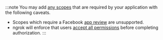 :::note
You may add [any scopes](https://developers.facebook.com/docs/apps/review/login-permissions) that are required by your application with the following caveats.

- Scopes which require a Facebook [app review](https://developers.facebook.com/docs/apps/review/#app-review) are unsupported.
- ngrok will enforce that users [accept all permissions](https://developers.facebook.com/docs/facebook-login/handling-declined-permissions#reprompt) before completing authorization.
:::